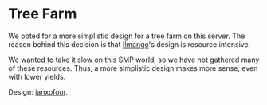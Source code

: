 
# Tree Farm

We opted for a more simplistic design for a tree farm on this server. The reason behind this decision is that <a href="https://www.youtube.com/@ilmango" target="_blank" rel="noreferrer">Ilmango</a>'s design is resource intensive.

We wanted to take it slow on this SMP world, so we have not gathered many of these resources. Thus, a more simplistic design makes more sense, even with lower yields.

Design: <a href="https://www.youtube.com/@ianxofour" target="_blank" rel="noreferrer">ianxofour</a>.

<div className="halfgriditem emphasis4 dark card">
		<img className="articleImage" src={getImageUrl("minecraftserver/valley/treefarm/thumbnail.png")} alt="" ></img>
</div>

<div className="grid">
	<div className="halfgriditem emphasis4 dark card">
				<img className="articleImage" src={getImageUrl("minecraftserver/valley/treefarm/far1.png")} alt="" ></img>
	</div>
	<div className="halfgriditem emphasis4 dark card">
				<img className="articleImage" src={getImageUrl("minecraftserver/valley/treefarm/far2.png")} alt="" ></img>
	</div>
	<div className="halfgriditem emphasis4 dark card">
				<img className="articleImage" src={getImageUrl("minecraftserver/valley/treefarm/far3.png")} alt="" ></img>
	</div>
</div>


<div className="halfgriditem emphasis4 dark card">
			<img className="articleImage" src={getImageUrl("minecraftserver/valley/treefarm/far4.png")} alt="" ></img>
</div>

<div className="halfgrid">
	<div className="halfgriditem emphasis4 dark card">
				<img className="articleImage" src={getImageUrl("minecraftserver/valley/treefarm/close1.png")} alt="" ></img>
	</div>
	<div className="halfgriditem emphasis4 dark card">
				<img className="articleImage" src={getImageUrl("minecraftserver/valley/treefarm/close2.png")} alt="" ></img>
	</div>
</div>

<div className="grid">
	<div className="halfgriditem emphasis4 dark card">
				<img className="articleImage" src={getImageUrl("minecraftserver/valley/treefarm/close4.png")} alt="" ></img>
	</div>
	<div className="halfgriditem emphasis4 dark card">
				<img className="articleImage" src={getImageUrl("minecraftserver/valley/treefarm/close5.png")} alt="" ></img>
	</div>
	<div className="halfgriditem emphasis4 dark card">
				<img className="articleImage" src={getImageUrl("minecraftserver/valley/treefarm/close6.png")} alt="" ></img>
	</div>
</div>


